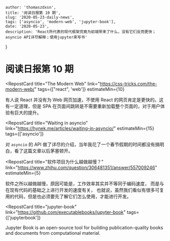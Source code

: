 
    author: 'thomaszdxsn',
    title: '阅读日报第 10 期',
    slug: '2020-05-23-daily-news',
    tags: ['asyncio', 'modern-web', 'jupyter-book'],
    date: '2020-05-23',
    description: 'React所代表的现代框架究竟为前端带来了什么，没有它们反而更快；asyncio API详尽解释；使用jupyter来写书'
}

# 阅读日报第 10 期


<RepostCard
    title="The Modern Web"
    link="https://css-tricks.com/the-modern-web/"
    tags={["react", 'web']}
    estimateMin={10}
>

有人说 React 并没有为 Web 网页加速，不使用 React 的网页肯定是更快的。这有一定道理，但是 SPA 在页面间跳转是不需要重新加载整个页面的，对于用户体验有巨大的提升。

</RepostCard>

<RepostCard
    title="Waiting in asyncio"
    link="https://hynek.me/articles/waiting-in-asyncio/"
    estimateMin={15}
    tags={['asyncio']}
>

对 `asyncio` 的 API 做了详尽的介绍，当年我花了一个春节假期的时间都没有搞明白，看了这篇文章以后茅塞顿开。

</RepostCard>

<RepostCard
    title="软件项目为什么越做越慢？"
    link="https://www.zhihu.com/question/306481351/answer/557009246"
    estimateMin={5}
>

软件之所以越做越慢，原因可能是，工作效率其实并不等同于编码速度，
而是与在现有代码的基础之上进行开发的速度有关，
也就说，虽然我们看似有很多可复用的代码，但是也必须要先了解它们怎么使用，才能进行开发。

</RepostCard>

<RepostCard
    title="jupyter-book"
    link="https://github.com/executablebooks/jupyter-book"
    tags={['jupyterbook']}
>

Jupyter Book is an open-source tool for building publication-quality books and documents from computational material.

</RepostCard>